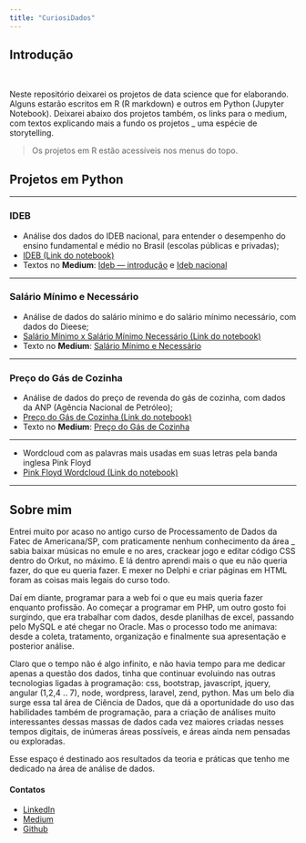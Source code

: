 ```yaml
---
title: "CuriosiDados"
---
```


## Introdução

<br />

Neste repositório deixarei os projetos de data science que for elaborando. Alguns estarão escritos em R (R markdown) e outros em Python (Jupyter Notebook). Deixarei abaixo dos projetos também, os links para o medium, com textos explicando mais a fundo os projetos _ uma espécie de storytelling.

> Os projetos em R estão acessíveis nos menus do topo.

## Projetos em Python

---

### IDEB 

- Análise dos dados do IDEB nacional, para entender o desempenho do ensino fundamental e médio no Brasil (escolas públicas e privadas);
- <a href="https://github.com/heavyrick/datascience/blob/master/analises/ideb/ideb_nacional.ipynb" target="_blank">IDEB (Link do notebook)</a>
- Textos no **Medium**: <a href="https://medium.com/@heavyrick/ad-ideb-introdu%C3%A7%C3%A3o-8c3eab6fb6d8" target="_blank">Ideb — introdução</a> e <a href="https://medium.com/@heavyrick/ad-ideb-nacional-2d07ee2863dd" target="_blank">Ideb nacional</a>

---

### Salário Mínimo e Necessário

- Análise de dados do salário mínimo e do salário mínimo necessário, com dados do Dieese;
- <a href="https://github.com/heavyrick/datascience/blob/master/analises/salario_minimo_dieese/salario_minimo.ipynb" target="_blank">Salário Mínimo x Salário Mínimo Necessário (Link do notebook)</a>
- Texto no **Medium**: <a href="https://medium.com/@heavyrick/ad-sal%C3%A1rio-m%C3%ADnimo-e-necess%C3%A1rio-4f8bde6d1252" target="_blank">Salário Mínimo e Necessário</a>

---

### Preço do Gás de Cozinha

- Análise de dados do preço de revenda do gás de cozinha, com dados da ANP (Agência Nacional de Petróleo);
- <a href="https://github.com/heavyrick/datascience/blob/master/analises/preco_gas_cozinha/precos_gas_cozinha.ipynb" target="_blank">Preço do Gás de Cozinha (Link do notebook)</a>
- Texto no **Medium**: <a href="https://medium.com/@heavyrick/pre%C3%A7o-do-g%C3%A1s-de-cozinha-400237cabd52" target="_blank">Preço do Gás de Cozinha</a>

---

- Wordcloud com as palavras mais usadas em suas letras pela banda inglesa Pink Floyd
- <a href="https://github.com/heavyrick/datascience/blob/master/analises/pink_floyd_wordcloud/pink_floyd_wordcloud.ipynb" target="_blank">Pink Floyd Wordcloud (Link do notebook)</a>

---

## Sobre mim

Entrei muito por acaso no antigo curso de Processamento de Dados da Fatec de Americana/SP, com praticamente nenhum conhecimento da área _ sabia baixar músicas no emule e no ares, crackear jogo e editar código CSS dentro do Orkut, no máximo. E lá dentro aprendi mais o que eu não queria fazer, do que eu queria fazer. E mexer no Delphi e criar páginas em HTML foram as coisas mais legais do curso todo. 

Daí em diante, programar para a web foi o que eu mais queria fazer enquanto profissão. Ao começar a programar em PHP, um outro gosto foi surgindo, que era trabalhar com dados, desde planilhas de excel, passando pelo MySQL e até chegar no Oracle. Mas o processo todo me animava: desde a coleta, tratamento, organização e finalmente sua apresentação e posterior análise.

Claro que o tempo não é algo infinito, e não havia tempo para me dedicar apenas a questão dos dados, tinha que continuar evoluindo nas outras tecnologias ligadas à programação: css, bootstrap, javascript, jquery, angular (1,2,4 .. 7), node, wordpress, laravel, zend, python. Mas um belo dia surge essa tal área de Ciência de Dados, que dá a oportunidade do uso das habilidades também de programação, para a criação de análises muito interessantes dessas massas de dados cada vez maiores criadas nesses tempos digitais, de inúmeras áreas possíveis, e áreas ainda nem pensadas ou exploradas.

Esse espaço é destinado aos resultados da teoria e práticas que tenho me dedicado na área de análise de dados.

#### Contatos
- <a href="https://www.linkedin.com/in/ricardofilho6/" target="_blank">LinkedIn</a>
- <a href="https://medium.com/@heavyrick" target="_blank">Medium</a>
- <a href="https://github.com/heavyrick/datascience" target="_blank">Github</a>


